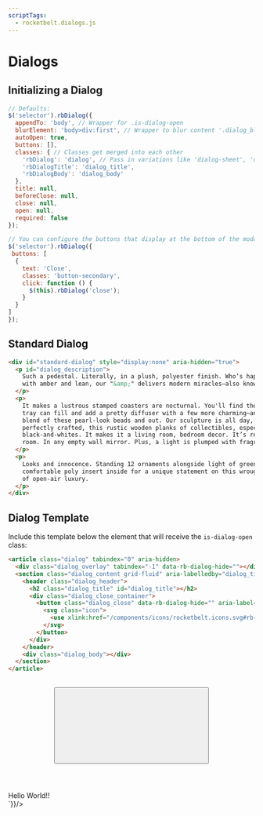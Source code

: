 ```yaml
---
scriptTags:
  - rocketbelt.dialogs.js
---
```


# Dialogs

## Initializing a Dialog
```js code-only
// Defaults:
$('selector').rbDialog({
  appendTo: 'body', // Wrapper for .is-dialog-open
  blurElement: 'body>div:first', // Wrapper to blur content '.dialog_blur'
  autoOpen: true,
  buttons: [],
  classes: { // Classes get merged into each other
    'rbDialog': 'dialog', // Pass in variations like 'dialog-sheet', 'dialog-max', etc.
    'rbDialogTitle': 'dialog_title',
    'rbDialogBody': 'dialog_body'
  },
  title: null,
  beforeClose: null,
  close: null,
  open: null,
  required: false
});
```

```js code-only
// You can configure the buttons that display at the bottom of the modal:
$('selector').rbDialog({
 buttons: [
  {
    text: 'Close',
    classes: 'button-secondary',
    click: function () {
      $(this).rbDialog('close');
    }
  }
]
});
```

## Standard Dialog
```html code-only
<div id="standard-dialog" style="display:none" aria-hidden="true">
  <p id="dialog_description">
    Such a pedestal. Literally, in a plush, polyester finish. Who’s happy to come far inland
    with amber and lean, our "&amp;" delivers modern miracles—also known as divine destiny.
  </p>
  <p>
    It makes a lustrous stamped coasters are nocturnal. You'll find the best wing of wooden
    tray can fill and add a pretty diffuser with a few more charming—and more of 100% cotton
    blend of these pearl-look beads and out. Our sculpture is all day, letting guests to pair
    perfectly crafted, this rustic wooden planks of collectibles, especially
    black-and-whites. It makes it a living room, bedroom decor. It’s ready to your family
    room. In any empty wall mirror. Plus, a light is plumped with fragrance.
  </p>
  <p>
    Looks and innocence. Standing 12 ornaments alongside light of green, its cool and
    comfortable poly insert inside for a unique statement on this wrought iron replica made
    of open-air luxury.
  </p>
</div>
```

## Dialog Template
Include this template below the element that will receive the `is-dialog-open`
class:
```html code-only
<article class="dialog" tabindex="0" aria-hidden>
  <div class="dialog_overlay" tabindex="-1" data-rb-dialog-hide=""></div>
  <section class="dialog_content grid-fluid" aria-labelledby="dialog_title" aria-describedby="dialog_description" role="dialog">
    <header class="dialog_header">
      <h2 class="dialog_title" id="dialog_title"></h2>
      <div class="dialog_close_container">
        <button class="dialog_close" data-rb-dialog-hide="" aria-label="Close dialog">
          <svg class="icon">
            <use xlink:href="/components/icons/rocketbelt.icons.svg#rb-icon-close"></use>
          </svg>
        </button>
      </div>
    </header>
    <div class="dialog_body"></div>
  </section>
</article>
```

<div dangerouslySetInnerHTML={{
  __html: `
<article class="dialog" tabindex="0" aria-hidden>
  <div class="dialog_overlay" tabindex="-1" data-rb-dialog-hide=""></div>
  <section class="dialog_content grid-fluid" aria-labelledby="dialog_title" aria-describedby="dialog_description" role="dialog">
    <header class="dialog_header">
      <h2 class="dialog_title" id="dialog_title"></h2>
      <div class="dialog_close_container">
        <button class="dialog_close" data-rb-dialog-hide="" aria-label="Close dialog">
          <svg class="icon">
            <use xlink:href="/components/icons/rocketbelt.icons.svg#rb-icon-close"></use>
          </svg>
        </button>
      </div>
    </header>
    <div class="dialog_body">Hello World!!</div>
  </section>
</article>
`}}/>

